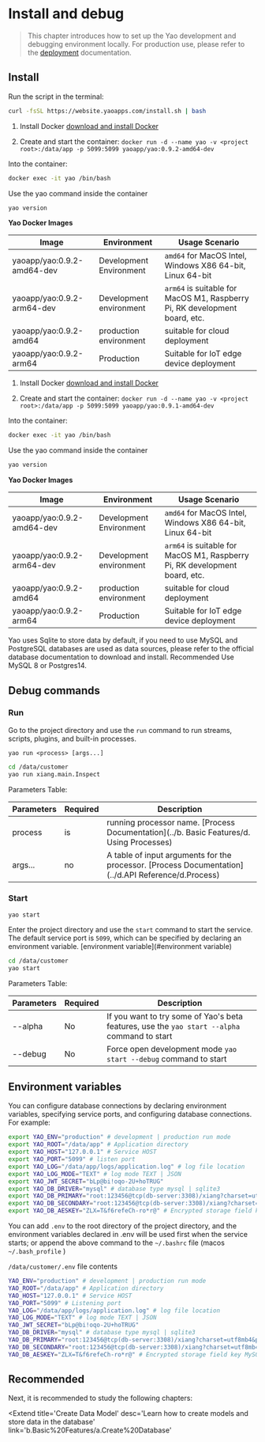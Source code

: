 # Install and debug

<blockquote>

This chapter introduces how to set up the Yao development and debugging environment locally. For production use, please refer to the <a href="../g.deployment">deployment</a> documentation.

</blockquote>

## Install

<Tabs defaultActiveKey='1'>
<TabPane tab='Linux & MacOS' key='1'>

Run the script in the terminal:

```bash
curl -fsSL https://website.yaoapps.com/install.sh | bash
```

</TabPane>

<TabPane tab='Windows' key='2'>

1. Install Docker [download and install Docker](https://docs.docker.com/desktop/windows/install/)

2. Create and start the container: `docker run -d --name yao -v <project root>:/data/app -p 5099:5099 yaoapp/yao:0.9.2-amd64-dev`

Into the container:

```bash
docker exec -it yao /bin/bash
```

Use the yao command inside the container

```bash
yao version
```

**Yao Docker Images**

| Image                      | Environment             | Usage Scenario                                                             |
| -------------------------- | ----------------------- | -------------------------------------------------------------------------- |
| yaoapp/yao:0.9.2-amd64-dev | Development Environment | `amd64` for MacOS Intel, Windows X86 64-bit, Linux 64-bit                  |
| yaoapp/yao:0.9.2-arm64-dev | Development environment | `arm64` is suitable for MacOS M1, Raspberry Pi, RK development board, etc. |
| yaoapp/yao:0.9.2-amd64     | production environment  | suitable for cloud deployment                                              |
| yaoapp/yao:0.9.2-arm64     | Production              | Suitable for IoT edge device deployment                                    |

</TabPane>

<TabPane tab='Docker (recommended)' key='3'>

1. Install Docker [download and install Docker](https://docs.docker.com/get-docker/)

2. Create and start the container: `docker run -d --name yao -v <project root>:/data/app -p 5099:5099 yaoapp/yao:0.9.1-amd64-dev`

Into the container:

```bash
docker exec -it yao /bin/bash
```

Use the yao command inside the container

```bash
yao version
```

**Yao Docker Images**

| Image                      | Environment             | Usage Scenario                                                             |
| -------------------------- | ----------------------- | -------------------------------------------------------------------------- |
| yaoapp/yao:0.9.2-amd64-dev | Development Environment | `amd64` for MacOS Intel, Windows X86 64-bit, Linux 64-bit                  |
| yaoapp/yao:0.9.2-arm64-dev | Development environment | `arm64` is suitable for MacOS M1, Raspberry Pi, RK development board, etc. |
| yaoapp/yao:0.9.2-amd64     | production environment  | suitable for cloud deployment                                              |
| yaoapp/yao:0.9.2-arm64     | Production              | Suitable for IoT edge device deployment                                    |

</TabPane>

</Tabs>

<Notice type='success'>
	Yao uses Sqlite to store data by default, if you need to use MySQL and PostgreSQL databases
	are used as data sources, please refer to the official database documentation to download and
	install. Recommended Use MySQL 8 or Postgres14.
</Notice>

## Debug commands

### Run

Go to the project directory and use the `run` command to run streams, scripts, plugins, and built-in processes.

`yao run <process> [args...]`

```bash
cd /data/customer
yao run xiang.main.Inspect
```

Parameters Table:

| Parameters | Required | Description                                                                                         |
| ---------- | -------- | --------------------------------------------------------------------------------------------------- |
| process    | is       | running processor name. [Process Documentation](../b. Basic Features/d. Using Processes)            |
| args...    | no       | A table of input arguments for the processor. [Process Documentation](../d.API Reference/d.Process) |

### Start

`yao start`

Enter the project directory and use the `start` command to start the service. The default service port is `5099`, which can be specified by declaring an environment variable. [environment variable](#environment variable)

```bash
cd /data/customer
yao start
```

Parameters Table:

| Parameters | Required | Description                                                                                  |
| ---------- | -------- | -------------------------------------------------------------------------------------------- |
| --alpha    | No       | If you want to try some of Yao's beta features, use the `yao start --alpha` command to start |
| --debug    | No       | Force open development mode `yao start --debug` command to start                             |

## Environment variables

You can configure database connections by declaring environment variables, specifying service ports, and configuring database connections. For example:

```bash
export YAO_ENV="production" # development | production run mode
export YAO_ROOT="/data/app" # Application directory
export YAO_HOST="127.0.0.1" # Service HOST
export YAO_PORT="5099" # listen port
export YAO_LOG="/data/app/logs/application.log" # log file location
export YAO_LOG_MODE="TEXT" # log mode TEXT | JSON
export YAO_JWT_SECRET="bLp@bi!oqo-2U+hoTRUG"
export YAO_DB_DRIVER="mysql" # database type mysql | sqlite3
export YAO_DB_PRIMARY="root:123456@tcp(db-server:3308)/xiang?charset=utf8mb4&parseTime=True&loc=Local" # Main library connection
export YAO_DB_SECONDARY="root:123456@tcp(db-server:3308)/xiang?charset=utf8mb4&parseTime=True&loc=Local" # Connect from the library
export YAO_DB_AESKEY="ZLX=T&f6refeCh-ro*r@" # Encrypted storage field key MySQL Only
```

You can add `.env` to the root directory of the project directory, and the environment variables declared in .env will be used first when the service starts; or append the above command to the `~/.bashrc` file (macos `~/.bash_profile` )

`/data/customer/.env` file contents

```bash
YAO_ENV="production" # development | production run mode
YAO_ROOT="/data/app" # Application directory
YAO_HOST="127.0.0.1" # Service HOST
YAO_PORT="5099" # Listening port
YAO_LOG="/data/app/logs/application.log" # log file location
YAO_LOG_MODE="TEXT" # log mode TEXT | JSON
YAO_JWT_SECRET="bLp@bi!oqo-2U+hoTRUG"
YAO_DB_DRIVER="mysql" # database type mysql | sqlite3
YAO_DB_PRIMARY="root:123456@tcp(db-server:3308)/xiang?charset=utf8mb4&parseTime=True&loc=Local" # Main library connection
YAO_DB_SECONDARY="root:123456@tcp(db-server:3308)/xiang?charset=utf8mb4&parseTime=True&loc=Local" # Connect from the library
YAO_DB_AESKEY="ZLX=T&f6refeCh-ro*r@" # Encrypted storage field key MySQL Only

```

## Recommended

Next, it is recommended to study the following chapters:

<Extend
	title='Create Data Model'
	desc='Learn how to create models and store data in the database'
	link='b.Basic%20Features/a.Create%20Database'
></Extend>

<Div style={{ display: 'flex', justifyContent: 'space-between' }}>
	<Link type='prev' title='Getting Started' link='a.Introduction/a.Getting%20Started'></Link>
	<Link type='next' title='Why Yao' link='a.Introduction/c.Why%20Yao'></Link>
</Div>
